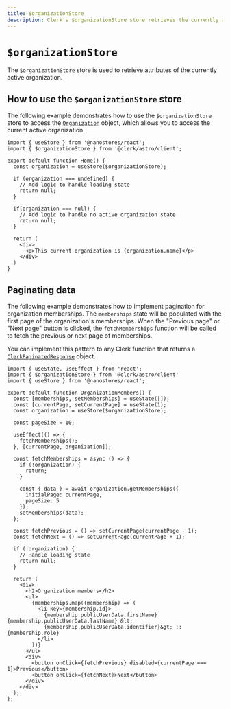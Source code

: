 ```yaml
---
title: $organizationStore
description: Clerk's $organizationStore store retrieves the currently active organization.
---
```


# `$organizationStore`

The `$organizationStore` store is used to retrieve attributes of the currently active organization.

## How to use the `$organizationStore` store

The following example demonstrates how to use the `$organizationStore` store to access the [`Organization`](https://clerk.com/docs/references/javascript/organization/organization) object, which allows you to access the current active organization.

```tsx {{ filename: 'session.tsx' }}
import { useStore } from '@nanostores/react';
import { $organizationStore } from '@clerk/astro/client';

export default function Home() {
  const organization = useStore($organizationStore);

  if (organization === undefined) {
    // Add logic to handle loading state
    return null;
  }

  if(organization === null) {
    // Add logic to handle no active organization state
    return null;
  }

  return (
    <div>
      <p>This current organization is {organization.name}</p>
    </div>
  )
}
```

## Paginating data

The following example demonstrates how to implement pagination for organization memberships. The `memberships` state will be populated with the first page of the organization's memberships. When the "Previous page" or "Next page" button is clicked, the `fetchMemberships` function will be called to fetch the previous or next page of memberships.

You can implement this pattern to any Clerk function that returns a [`ClerkPaginatedResponse`](https://clerk.com/docs/references/javascript/types/clerk-paginated-response#clerk-paginated-response) object.

```tsx {{ filename: 'organization-members.tsx' }}
import { useState, useEffect } from 'react';
import { $organizationStore } from '@clerk/astro/client'
import { useStore } from '@nanostores/react';

export default function OrganizationMembers() {
  const [memberships, setMemberships] = useState([]);
  const [currentPage, setCurrentPage] = useState(1);
  const organization = useStore($organizationStore);

  const pageSize = 10;

  useEffect(() => {
    fetchMemberships();
  }, [currentPage, organization]);

  const fetchMemberships = async () => {
    if (!organization) {
      return;
    }

    const { data } = await organization.getMemberships({
      initialPage: currentPage,
      pageSize: 5
    });
    setMemberships(data);
  };

  const fetchPrevious = () => setCurrentPage(currentPage - 1);
  const fetchNext = () => setCurrentPage(currentPage + 1);

  if (!organization) {
    // Handle loading state
    return null;
  }

  return (
    <div>
      <h2>Organization members</h2>
      <ul>
        {memberships.map((membership) => (
          <li key={membership.id}>
            {membership.publicUserData.firstName} {membership.publicUserData.lastName} &lt;
            {membership.publicUserData.identifier}&gt; :: {membership.role}
          </li>
        ))}
      </ul>
      <div>
        <button onClick={fetchPrevious} disabled={currentPage === 1}>Previous</button>
        <button onClick={fetchNext}>Next</button>
      </div>
    </div>
  );
};
```
